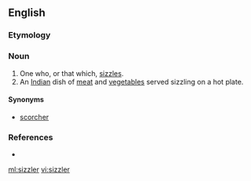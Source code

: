==English==

===Etymology===
{{suffix|sizzle|er|lang=en}}

===Noun===
{{en-noun}}

# One who, or that which, [[sizzle]]s.
# An [[Indian]] dish of [[meat]] and [[vegetable]]s served sizzling on a hot plate.

====Synonyms====
* [[scorcher]]

===References===
* {{R:Webster NCD 1967}}

[[ml:sizzler]]
[[vi:sizzler]]
